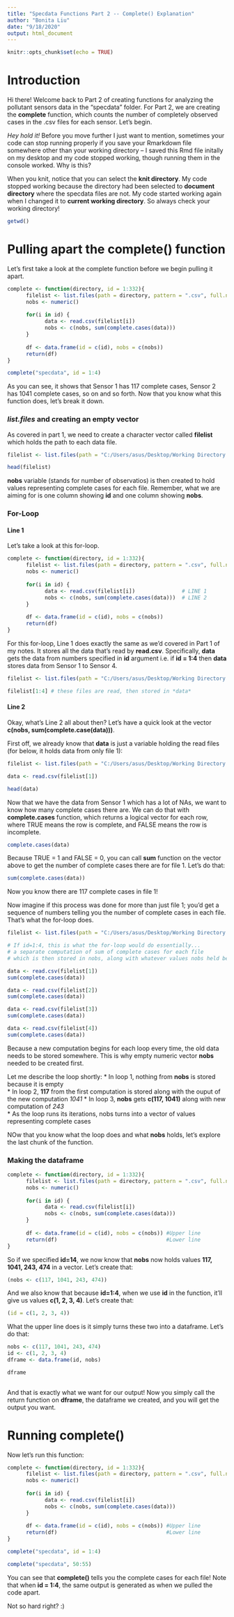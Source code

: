 ```yaml
---
title: "Specdata Functions Part 2 -- Complete() Explanation"
author: "Bonita Liu"
date: "9/18/2020"
output: html_document
---
```


```r
knitr::opts_chunk$set(echo = TRUE)
```

# Introduction

Hi there! Welcome back to Part 2 of creating functions for analyzing the pollutant sensors data in the "specdata" folder. For Part 2, we are creating the **complete** function, which counts the number of completely observed cases in the .csv files for each sensor. Let's begin.



*Hey hold it!* Before you move further I just want to mention, sometimes your code can stop running properly if you save your Rmarkdown file somewhere other than your working directory -- I saved this Rmd file initally on my desktop and my code stopped working, though running them in the console worked. Why is this?

When you knit, notice that you can select the **knit directory**. My code stopped working because the directory had been selected to **document directory** where the specdata files are not. My code started working again when I changed it to **current working directory**. So always check your working directory!

```r
getwd()
```
# Pulling apart the **complete()** function

Let's first take a look at the complete function before we begin pulling it apart. 
```r
complete <- function(directory, id = 1:332){
      filelist <- list.files(path = directory, pattern = ".csv", full.names = TRUE)
      nobs <- numeric() 
      
      for(i in id) {
            data <- read.csv(filelist[i])
            nobs <- c(nobs, sum(complete.cases(data)))
      }
      
      df <- data.frame(id = c(id), nobs = c(nobs)) 
      return(df)                                  
}

complete("specdata", id = 1:4)

```
As you can see, it shows that Sensor 1 has 117 complete cases, Sensor 2 has 1041 complete cases, so on and so forth. Now that you know what this function does, let's break it down.

### *list.files* and creating an empty vector
As covered in part 1, we need to create a character vector called **filelist** which holds the path to each data file. 
```r
filelist <- list.files(path = "C:/Users/asus/Desktop/Working Directory for R/specdata", pattern = ".csv", full.names = TRUE)

head(filelist)
```
**nobs** variable (stands for number of observatios) is then created to hold values representing complete cases for each file. Remember, what we are aiming for is one column showing **id** and one column showing **nobs**.

### For-Loop

#### Line 1
Let's take a look at this for-loop. 
```r
complete <- function(directory, id = 1:332){
      filelist <- list.files(path = directory, pattern = ".csv", full.names = TRUE)
      nobs <- numeric() 
      
      for(i in id) {
            data <- read.csv(filelist[i])               # LINE 1
            nobs <- c(nobs, sum(complete.cases(data)))  # LINE 2
      }
      
      df <- data.frame(id = c(id), nobs = c(nobs)) 
      return(df)
}

```
For this for-loop, Line 1 does exactly the same as we'd covered in Part 1 of my notes. It stores all the data that's read by **read.csv**. Specifically, **data** gets the data from numbers specified in **id** argument i.e. if **id = 1:4** then **data** stores data from Sensor 1 to Sensor 4. 
```r
filelist <- list.files(path = "C:/Users/asus/Desktop/Working Directory for R/specdata", pattern = ".csv", full.names = TRUE)

filelist[1:4] # these files are read, then stored in *data*
```

#### Line 2
Okay, what's Line 2 all about then? Let's have a quick look at the vector **c(nobs, sum(complete.case(data)))**. 

First off, we already know that **data** is just a variable holding the read files (for below, it holds data from only file 1):
```r
filelist <- list.files(path = "C:/Users/asus/Desktop/Working Directory for R/specdata", pattern = ".csv", full.names = TRUE)

data <- read.csv(filelist[1])

head(data)
```
Now that we have the data from Sensor 1 which has a lot of NAs, we want to know how many complete cases there are. We can do that with **complete.cases** function, which returns a logical vector for each row, where TRUE means the row is complete, and FALSE means the row is incomplete.
```r
complete.cases(data)
```
Because TRUE = 1 and FALSE = 0, you can call **sum** function on the vector above to get the number of complete cases there are for file 1. Let's do that:
```r
sum(complete.cases(data))
```
Now you know there are 117 complete cases in file 1!

Now imagine if this process was done for more than just file 1; you'd get a sequence of numbers telling you the number of complete cases in each file. That's what the for-loop does.
```r
filelist <- list.files(path = "C:/Users/asus/Desktop/Working Directory for R/specdata", pattern = ".csv", full.names = TRUE)

# If id=1:4, this is what the for-loop would do essentially...
# a separate computation of sum of complete cases for each file
# which is then stored in nobs, along with whatever values nobs held before

data <- read.csv(filelist[1])
sum(complete.cases(data))

data <- read.csv(filelist[2])
sum(complete.cases(data))

data <- read.csv(filelist[3])
sum(complete.cases(data))

data <- read.csv(filelist[4])
sum(complete.cases(data))

```
Because a new computation begins for each loop every time, the old data needs to be stored somewhere. This is why empty numeric vector **nobs** needed to be created first.

Let me describe the loop shortly: 
* In loop 1, nothing from **nobs** is stored because it is empty  
* In loop 2, **117** from the first computation is stored along with the ouput of the new computation *1041* * In loop 3, **nobs** gets **c(117, 1041)** along with new computation of *243*  
* As the loop runs its iterations, nobs turns into a vector of values representing complete cases

NOw that you know what the loop does and what **nobs** holds, let's explore the last chunk of the function.

### Making the dataframe
```r
complete <- function(directory, id = 1:332){
      filelist <- list.files(path = directory, pattern = ".csv", full.names = TRUE)
      nobs <- numeric() 
      
      for(i in id) {
            data <- read.csv(filelist[i])
            nobs <- c(nobs, sum(complete.cases(data)))
      }
      
      df <- data.frame(id = c(id), nobs = c(nobs)) #Upper line
      return(df)                                   #Lower line
}

```
So if we specified **id=14**, we now know that **nobs** now holds values **117, 1041, 243, 474** in a vector. Let's create that:
```r
(nobs <- c(117, 1041, 243, 474))

```
And we also know that because **id=1:4**, when we use **id** in the function, it'll give us values **c(1, 2, 3, 4)**. Let's create that:
```r
(id = c(1, 2, 3, 4))
```
What the upper line does is it simply turns these two into a dataframe. Let's do that:
```r
nobs <- c(117, 1041, 243, 474)
id <- c(1, 2, 3, 4)
dframe <- data.frame(id, nobs)

dframe
          
```
And that is exactly what we want for our output! Now you simply call the return function on **dframe**, the dataframe we created, and you will get the output you want. 

# Running **complete()**

Now let's run this function:
```r
complete <- function(directory, id = 1:332){
      filelist <- list.files(path = directory, pattern = ".csv", full.names = TRUE)
      nobs <- numeric() 
      
      for(i in id) {
            data <- read.csv(filelist[i])
            nobs <- c(nobs, sum(complete.cases(data)))
      }
      
      df <- data.frame(id = c(id), nobs = c(nobs)) #Upper line
      return(df)                                   #Lower line
}

complete("specdata", id = 1:4)

complete("specdata", 50:55)
```
You can see that **complete()** tells you the complete cases for each file! Note that when **id = 1:4**, the same output is generated as when we pulled the code apart. 

Not so hard right? :)


